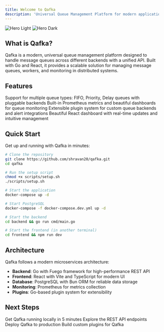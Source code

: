 ```yaml
---
title: Welcome to Qafka
description: 'Universal Queue Management Platform for modern applications'
---
```


<img
  className="block dark:hidden"
  src="/images/hero-light.png"
  alt="Hero Light"
/>
<img
  className="hidden dark:block"
  src="/images/hero-dark.png"
  alt="Hero Dark"
/>

## What is Qafka?

Qafka is a modern, universal queue management platform designed to handle message queues across different backends with a unified API. Built with Go and React, it provides a scalable solution for managing message queues, workers, and monitoring in distributed systems.

## Features

<CardGroup cols={2}>
  <Card
    title="Universal Queue Support"
    icon="queue"
    href="/concepts/queues"
  >
    Support for multiple queue types: FIFO, Priority, Delay queues with pluggable backends
  </Card>
  <Card
    title="Real-time Monitoring"
    icon="chart-line"
    href="/deployment/monitoring"
  >
    Built-in Prometheus metrics and beautiful dashboards for queue monitoring
  </Card>
  <Card
    title="Plugin Architecture"
    icon="plug"
    href="/plugins/overview"
  >
    Extensible plugin system for custom queue backends and alert integrations
  </Card>
  <Card
    title="Modern UI"
    icon="browser"
    href="/quickstart"
  >
    Beautiful React dashboard with real-time updates and intuitive management
  </Card>
</CardGroup>

## Quick Start

Get up and running with Qafka in minutes:

<CodeGroup>

```bash Terminal
# Clone the repository
git clone https://github.com/shravan20/qafka.git
cd qafka

# Run the setup script
chmod +x scripts/setup.sh
./scripts/setup.sh

# Start the application
docker-compose up -d
```

```bash Manual Setup
# Start PostgreSQL
docker-compose -f docker-compose.dev.yml up -d

# Start the backend
cd backend && go run cmd/main.go

# Start the frontend (in another terminal)
cd frontend && npm run dev
```

</CodeGroup>

## Architecture

Qafka follows a modern microservices architecture:

- **Backend**: Go with Fuego framework for high-performance REST API
- **Frontend**: React with Vite and TypeScript for modern UI
- **Database**: PostgreSQL with Bun ORM for reliable data storage
- **Monitoring**: Prometheus for metrics collection
- **Plugins**: Go-based plugin system for extensibility

## Next Steps

<CardGroup cols={2}>
  <Card
    title="Quick Start Guide"
    icon="rocket"
    href="/quickstart"
  >
    Get Qafka running locally in 5 minutes
  </Card>
  <Card
    title="API Documentation"
    icon="code"
    href="/api/authentication"
  >
    Explore the REST API endpoints
  </Card>
  <Card
    title="Deployment Guide"
    icon="server"
    href="/deployment/docker"
  >
    Deploy Qafka to production
  </Card>
  <Card
    title="Plugin Development"
    icon="puzzle-piece"
    href="/plugins/overview"
  >
    Build custom plugins for Qafka
  </Card>
</CardGroup>
